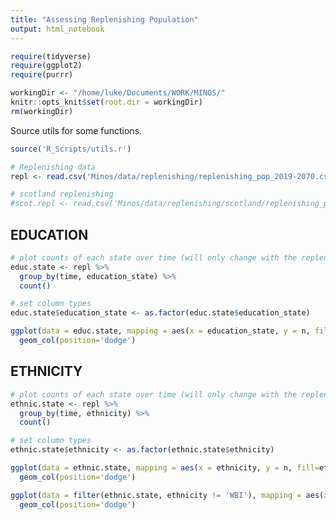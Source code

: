 ```yaml
---
title: "Assessing Replenishing Population"
output: html_notebook
---
```


```r

require(tidyverse)
require(ggplot2)
require(purrr)

workingDir <- "/home/luke/Documents/WORK/MINOS/"
knitr::opts_knit$set(root.dir = workingDir)
rm(workingDir)
```

Source utils for some functions.
```r
source('R_Scripts/utils.r')
```

```r
# Replenishing data
repl <- read.csv('Minos/data/replenishing/replenishing_pop_2019-2070.csv')

# scotland replenishing
#scot.repl <- read.csv('Minos/data/replenishing/scotland/replenishing_pop_2019-2070.csv')
```


## EDUCATION

```r
# plot counts of each state over time (will only change with the replenishing but good to see)
educ.state <- repl %>% 
  group_by(time, education_state) %>%
  count()

# set column types
educ.state$education_state <- as.factor(educ.state$education_state)

ggplot(data = educ.state, mapping = aes(x = education_state, y = n, fill=education_state)) +
  geom_col(position='dodge')
```

## ETHNICITY

```r
# plot counts of each state over time (will only change with the replenishing but good to see)
ethnic.state <- repl %>% 
  group_by(time, ethnicity) %>%
  count()

# set column types
ethnic.state$ethnicity <- as.factor(ethnic.state$ethnicity)

ggplot(data = ethnic.state, mapping = aes(x = ethnicity, y = n, fill=ethnicity)) +
  geom_col(position='dodge')

ggplot(data = filter(ethnic.state, ethnicity != 'WBI'), mapping = aes(x = ethnicity, y = n, fill=ethnicity)) +
  geom_col(position='dodge')
```

